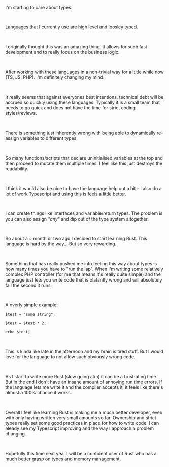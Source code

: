 
<Layout>

<BlogHeader
  title="Learning a better language"
  date="05/08/2022"
  author="Lachlan Stephan"
  headMeta="Learning a better language"
/>

I'm starting to care about types.

<br />

Languages that I currently use are high level and loosley typed.

<br />

I originally thought this was an amazing thing. It allows for such fast development and to really focus on the business logic.

<br />

After working with these languages in a non-trivial way for a ltitle while now (TS, JS, PHP). I'm definitely changing my mind.

<br />

It really seems that against everyones best intentions, technical debt will be accrued so quickly using these languages. Typically it is a small team that needs to go quick and does not have the time for strict coding styles/reviews.

<br />

There is something just inherently wrong with being able to dynamically re-assign variables to different types. 

<br />

So many functions/scripts that declare uninitialised variables at the top and then proceed to mutate them multiple times. I feel like this just destroys the readability. 

<br />

I think it would also be nice to have the language help out a bit - I also do a lot of work Typescript and using this is feels a little better.

<br />

I can create things like interfaces and variable/return types. The problem is you can also assign *"any"* and dip out of the type system altogether.

<br />

So about a ~ month or two ago I decided to start learning Rust. This language is hard by the way... But so very rewarding.

<br />

Something that has really pushed me into feeling this way about types is how many times you have to "run the lap". When I'm writing some relatively complex PHP controller (for me that means it's really quite simple) and the language just lets you write code that is blatantly wrong and will absolutely fail the second it runs.

<br />

A overly simple example:
```
$test = "some string";

$test = $test * 2;

echo $test;

```
<br />

This is kinda like late in the afternoon and my brain is tired stuff. But I would love for the language to not allow such obviously wrong code.

<br />

As I start to write more Rust (slow going atm) it can be a frustrating time. But in the end I don't have an insane amount of annoying run time errors. If the language lets me write it and the compiler accepts it, it feels like there's almost a 100% chance it works. 

<br />

Overall I feel like learning Rust is making me a much better developer, even with only having written very small amounts so far. Ownership and strict types really set some good practices in place for how to write code. I can aleady see my Typescript improving and the way I approach a problem changing.

<br />

Hopefully this time next year I will be a confident user of Rust who has a much better grasp on types and memory management.

<Footer />

</Layout>

